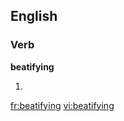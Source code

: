 ==English==
===Verb===
'''beatifying'''
# {{present participle of|[[beatify]]}}

[[fr:beatifying]]
[[vi:beatifying]]